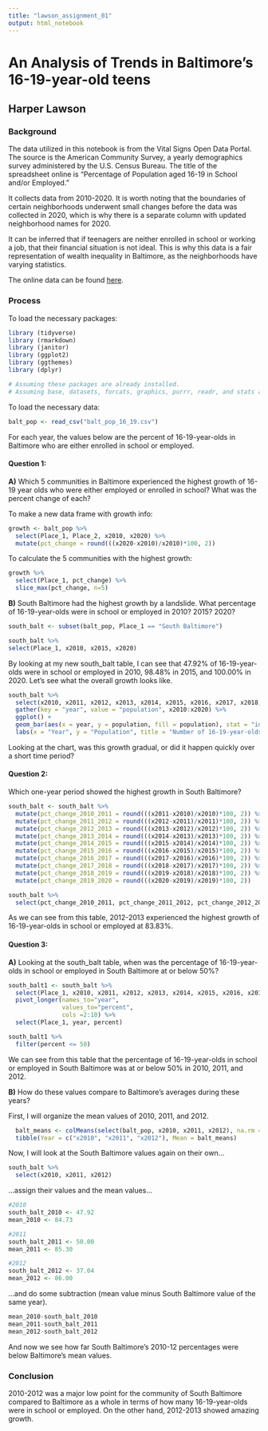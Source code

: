 ```yaml
---
title: "lawson_assignment_01"
output: html_notebook
---
```


# **An Analysis of Trends in Baltimore's 16-19-year-old teens**

## Harper Lawson

### Background

The data utilized in this notebook is from the Vital Signs Open Data Portal. The source is the American Community Survey, a yearly demographics survey administered by the U.S. Census Bureau. The title of the spreadsheet online is "Percentage of Population aged 16-19 in School and/or Employed."

It collects data from 2010-2020. It is worth noting that the boundaries of certain neighborhoods underwent small changes before the data was collected in 2020, which is why there is a separate column with updated neighborhood names for 2020.

It can be inferred that if teenagers are neither enrolled in school or working a job, that their financial situation is not ideal. This is why this data is a fair representation of wealth inequality in Baltimore, as the neighborhoods have varying statistics.

The online data can be found [here](https://vital-signs-bniajfi.hub.arcgis.com/maps/7d814d51552b45e2bfe17e4edf417131/about){.uri}.

### Process

To load the necessary packages:

```r

library (tidyverse)
library (rmarkdown)
library (janitor)
library (ggplot2)
library (ggthemes)
library (dplyr)

# Assuming these packages are already installed.
# Assuming base, datasets, forcats, graphics, purrr, readr, and stats are already installed and loaded.

```

To load the necessary data:

```r

balt_pop <- read_csv("balt_pop_16_19.csv")

```

For each year, the values below are the percent of 16-19-year-olds in Baltimore who are either enrolled in school or employed.

#### Question 1:

**A)** Which 5 communities in Baltimore experienced the highest growth of 16-19 year olds who were either employed or enrolled in school? What was the percent change of each?

To make a new data frame with growth info:

```r

growth <- balt_pop %>%
  select(Place_1, Place_2, x2010, x2020) %>%
  mutate(pct_change = round(((x2020-x2010)/x2010)*100, 2))

```

To calculate the 5 communities with the highest growth:

```r

growth %>% 
  select(Place_1, pct_change) %>% 
  slice_max(pct_change, n=5)

```

**B)** South Baltimore had the highest growth by a landslide. What percentage of 16-19-year-olds were in school or employed in 2010? 2015? 2020?

```r

south_balt <- subset(balt_pop, Place_1 == "South Baltimore")

south_balt %>%  
select(Place_1, x2010, x2015, x2020)

```

By looking at my new south_balt table, I can see that 47.92% of 16-19-year-olds were in school or employed in 2010, 98.48% in 2015, and 100.00% in 2020. Let's see what the overall growth looks like.

```r

south_balt %>%
  select(x2010, x2011, x2012, x2013, x2014, x2015, x2016, x2017, x2018, x2019, x2020) %>%
  gather(key = "year", value = "population", x2010:x2020) %>%
  ggplot() +
  geom_bar(aes(x = year, y = population, fill = population), stat = "identity") +
  labs(x = "Year", y = "Population", title = "Number of 16-19-year-olds in school or employed in South Baltimore (2010-2020")


```

Looking at the chart, was this growth gradual, or did it happen quickly over a short time period?

#### Question 2:

Which one-year period showed the highest growth in South Baltimore?

```r

south_balt <- south_balt %>%
  mutate(pct_change_2010_2011 = round(((x2011-x2010)/x2010)*100, 2)) %>%
  mutate(pct_change_2011_2012 = round(((x2012-x2011)/x2011)*100, 2)) %>%
  mutate(pct_change_2012_2013 = round(((x2013-x2012)/x2012)*100, 2)) %>%
  mutate(pct_change_2013_2014 = round(((x2014-x2013)/x2013)*100, 2)) %>%
  mutate(pct_change_2014_2015 = round(((x2015-x2014)/x2014)*100, 2)) %>%
  mutate(pct_change_2015_2016 = round(((x2016-x2015)/x2015)*100, 2)) %>%
  mutate(pct_change_2016_2017 = round(((x2017-x2016)/x2016)*100, 2)) %>%
  mutate(pct_change_2017_2018 = round(((x2018-x2017)/x2017)*100, 2)) %>%
  mutate(pct_change_2018_2019 = round(((x2019-x2018)/x2018)*100, 2)) %>%
  mutate(pct_change_2019_2020 = round(((x2020-x2019)/x2019)*100, 2))

south_balt %>%  
  select(pct_change_2010_2011, pct_change_2011_2012, pct_change_2012_2013, pct_change_2013_2014, pct_change_2014_2015, pct_change_2015_2016, pct_change_2016_2017, pct_change_2017_2018, pct_change_2018_2019, pct_change_2019_2020)

```

As we can see from this table, 2012-2013 experienced the highest growth of 16-19-year-olds in school or employed at 83.83%.

#### Question 3:

**A)** Looking at the south_balt table, when was the percentage of 16-19-year-olds in school or employed in South Baltimore at or below 50%?

```r

south_balt1 <- south_balt %>% 
  select(Place_1, x2010, x2011, x2012, x2013, x2014, x2015, x2016, x2017, x2018, x2019, x2020) %>% 
  pivot_longer(names_to="year",
               values_to="percent",
               cols =2:10) %>% 
  select(Place_1, year, percent) 

south_balt1 %>% 
  filter(percent <= 50)

```

We can see from this table that the percentage of 16-19-year-olds in school or employed in South Baltimore was at or below 50% in 2010, 2011, and 2012.

**B)** How do these values compare to Baltimore's averages during these years?

First, I will organize the mean values of 2010, 2011, and 2012.

```r

  balt_means <- colMeans(select(balt_pop, x2010, x2011, x2012), na.rm = TRUE)
  tibble(Year = c("x2010", "x2011", "x2012"), Mean = balt_means)

```

Now, I will look at the South Baltimore values again on their own...

```r

south_balt %>%
  select(x2010, x2011, x2012)

```

...assign their values and the mean values...

```r

#2010
south_balt_2010 <- 47.92
mean_2010 <- 84.73

#2011
south_balt_2011 <- 50.00
mean_2011 <- 85.30

#2012
south_balt_2012 <- 37.04
mean_2012 <- 86.00

```

...and do some subtraction (mean value minus South Baltimore value of the same year).

```r
mean_2010-south_balt_2010
mean_2011-south_balt_2011
mean_2012-south_balt_2012
```

And now we see how far South Baltimore's 2010-12 percentages were below Baltimore's mean values.

### Conclusion

2010-2012 was a major low point for the community of South Baltimore compared to Baltimore as a whole in terms of how many 16-19-year-olds were in school or employed. On the other hand, 2012-2013 showed amazing growth.
